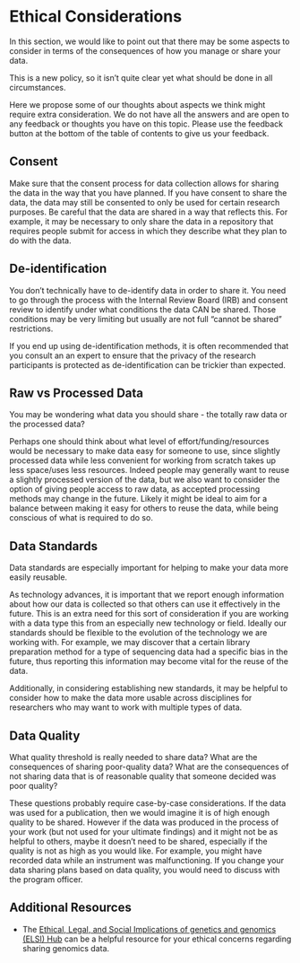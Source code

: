 # Ethical Considerations {-}

In this section, we would like to point out that there may be some aspects to consider in terms of the consequences of how you manage or share your data. 

This is a new policy, so it isn't quite clear yet what should be done in all circumstances. 

Here we propose some of our thoughts about aspects we think might require extra consideration. We do not have all the answers and are open to any feedback or thoughts you have on this topic. Please use the feedback button at the bottom of the table of contents to give us your feedback.

## Consent

Make sure that the consent process for data collection allows for sharing the data in the way that you have planned. If you have consent to share the data, the data may still be consented to only be used for certain research purposes. Be careful that the data are shared in a way that reflects this. For example, it may be necessary to only share the data in a repository that requires people submit for access in which they describe what they plan to do with the data.

## De-identification

You don't technically have to de-identify data in order to share it. You need to go through the process with the Internal Review Board (IRB) and consent review to identify under what conditions the data CAN be shared. Those conditions may be very limiting but usually are not full "cannot be shared" restrictions.

If you end up using de-identification methods, it is often recommended that you consult an an expert to ensure that the privacy of the research participants is protected as de-identification can be trickier than expected.

## Raw vs Processed Data

You may be wondering what data you should share - the totally raw data or the processed data?

Perhaps one should think about what level of effort/funding/resources would be necessary to make data easy for someone to use, since slightly processed data while less convenient for working from scratch takes up less space/uses less resources. Indeed people may generally want to reuse a slightly processed version of the data, but we also want to consider the option of giving people access to raw data, as accepted processing methods may change in the future. Likely it might be ideal to aim for a balance between making it easy for others to reuse the data, while being conscious of what is required to do so.

## Data Standards

Data standards are especially important for helping to make your data more easily reusable.

As technology advances, it is important that we report enough information about how our data is collected so that others can use it effectively in the future. This is an extra need for this sort of consideration if you are working with a data type this from an especially new technology or field. Ideally our standards should be flexible to the evolution of the technology we are working with. For example, we may discover that a certain library preparation method for a type of sequencing data had a specific bias in the future, thus reporting this information may become vital for the reuse of the data. 

Additionally, in considering establishing new standards, it may be helpful to consider how to make the data more usable across disciplines for researchers who may want to work with multiple types of data.

## Data Quality

<div class = "question">

What quality threshold is really needed to share data?
What are the consequences of sharing poor-quality data?
What are the consequences of not sharing data that is of reasonable quality that someone decided was poor quality?

</div>

These questions probably require case-by-case considerations. If the data was used for a publication, then we would imagine it is of high enough quality to be shared. However if the data was produced in the process of your work (but not used for your ultimate findings) and it might not be as helpful to others, maybe it doesn't need to be shared, especially if the quality is not as high as you would like. For example, you might have recorded data while an instrument was malfunctioning. If you change your data sharing plans based on data quality, you would need to discuss with the program officer. 

## Additional Resources

- The [Ethical, Legal, and Social Implications of genetics and genomics (ELSI) Hub](https://elsihub.org/index.php/) can be a helpful resource for your ethical concerns regarding sharing genomics data. 
